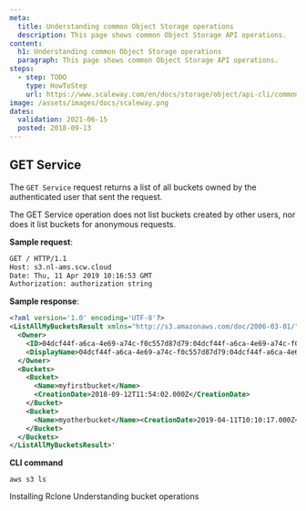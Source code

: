 ```yaml
---
meta:
  title: Understanding common Object Storage operations
  description: This page shows common Object Storage API operations.
content:
  h1: Understanding common Object Storage operations
  paragraph: This page shows common Object Storage API operations.
steps:
  - step: TODO
    type: HowToStep
    url: https://www.scaleway.com/en/docs/storage/object/api-cli/common-operations
image: /assets/images/docs/scaleway.png
dates:
  validation: 2021-06-15
  posted: 2018-09-13
---
```



## GET Service

The `GET Service` request returns a list of all buckets owned by the authenticated user that sent the request.

The GET Service operation does not list buckets created by other users, nor does it list buckets for anonymous requests.

**Sample request**:
```sh no-copy
GET / HTTP/1.1
Host: s3.nl-ams.scw.cloud
Date: Thu, 11 Apr 2019 10:16:53 GMT
Authorization: authorization string
```

**Sample response**:
```xml no-copy
<?xml version='1.0' encoding='UTF-8'?>
<ListAllMyBucketsResult xmlns="http://s3.amazonaws.com/doc/2006-03-01/">
  <Owner>
    <ID>04dcf44f-a6ca-4e69-a74c-f0c557d87d79:04dcf44f-a6ca-4e69-a74c-f0c557d87d79</ID>
    <DisplayName>04dcf44f-a6ca-4e69-a74c-f0c557d87d79:04dcf44f-a6ca-4e69-a74c-f0c557d87d79</DisplayName>
  </Owner>
  <Buckets>
    <Bucket>
      <Name>myfirstbucket</Name>
      <CreationDate>2018-09-12T11:54:02.000Z</CreationDate>
    </Bucket>
    <Bucket>
      <Name>myotherbucket</Name><CreationDate>2019-04-11T10:10:17.000Z</CreationDate>
    </Bucket>
  </Buckets>
</ListAllMyBucketsResult>'
```
**CLI command**
```
aws s3 ls
```
<Navigation title="See Also">
  <PreviousButton to="/storage/object/api-cli/installing-rclone/">Installing Rclone</PreviousButton>
  <NextButton to="/storage/object/api-cli/bucket-operations/">Understanding bucket operations</NextButton>
</Navigation>


